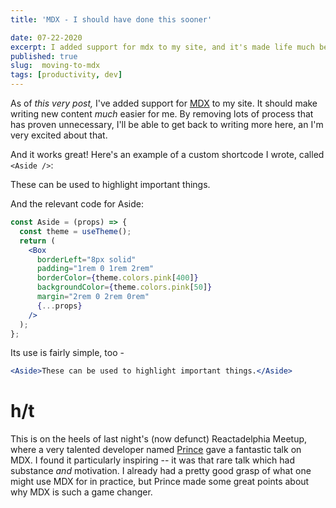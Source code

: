 ```yaml
---
title: 'MDX - I should have done this sooner'

date: 07-22-2020
excerpt: I added support for mdx to my site, and it's made life much bettter.
published: true
slug:  moving-to-mdx
tags: [productivity, dev]
---
```


As of _this very post,_ I've added support for [MDX](https://www.gatsbyjs.org/docs/mdx/plugins/) to my site. It should make writing new content _much_ easier for me. By removing lots of process that has proven unnecessary, I'll be able to get back to writing more here, an I'm very excited about that.

And it works great! Here's an example of a custom shortcode I wrote, called `<Aside />`:

<Aside>These can be used to highlight important things.</Aside>

And the relevant code for Aside:

```jsx {1,3}
const Aside = (props) => {
  const theme = useTheme();
  return (
    <Box
      borderLeft="8px solid"
      padding="1rem 0 1rem 2rem"
      borderColor={theme.colors.pink[400]}
      backgroundColor={theme.colors.pink[50]}
      margin="2rem 0 2rem 0rem"
      {...props}
    />
  );
};
```

Its use is fairly simple, too -

```jsx
<Aside>These can be used to highlight important things.</Aside>
```

# h/t

This is on the heels of last night's (now defunct) Reactadelphia Meetup, where a very talented developer named [Prince](https://prince.dev/) gave a fantastic talk on MDX. I found it particularly inspiring -- it was that rare talk which had substance _and_ motivation. I already had a pretty good grasp of what one might use MDX for in practice, but Prince made some great points about why MDX is such a game changer.
